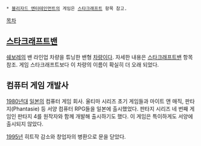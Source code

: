  * [[블리자드 엔터테인먼트]]의 게임은 [[스타크래프트]] 항목 참고.

[[목차]]

== [[스타크래프트밴]] ==
[[쉐보레]]의 밴 라인업 차량을 튜닝한 밴형 [[차량]]이다. 자세한 내용은 [[스타크래프트밴]] 항목 참조. 게임 스타크래프트보다 이 차량의 이름이 확실히 더 오래 되었다.

== 컴퓨터 게임 개발사 ==
[[1980년]]대 [[일본]]의 컴퓨터 게임 회사. 울티마 시리즈 초기 게임들과 마이트 앤 매직, 판타지(Phantasie) 등 서양 컴퓨터 RPG들을 일본에 출시했었다. 판타지 시리즈 네 번째 게임인 판타지 4를 원작자와 함께 개발해 출시하기도 했다. 이 게임은 특이하게도 서양에 출시되지 않았다.

[[1995년]] 히트작 감소와 창업자의 병환으로 문을 닫았다.


